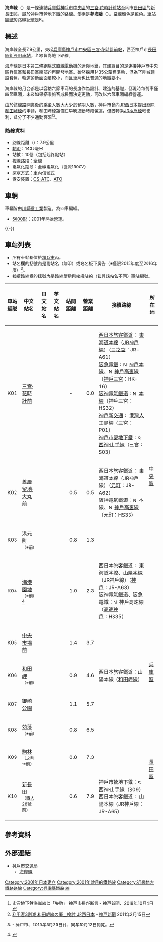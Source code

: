{{NoteTA
|1=zh-cn:地铁; zh-hk:地鐵; zh-mo:地鐵; zh-sg:地铁; zh-tw:地下鐵;
}}
{{Infobox 鐵道路線
|日文原名 = 海岸線
|平假名 = かいがんせん
|羅馬拼音 = Kaigan sen
|路線名稱 = 海岸線
|路線顏色 = #00469c
|標誌 = [[File:Subway_KobeKaigan.svg|40px]]
|圖片 = Kobe Municipal Subway Type 5000 exterior.jpg
|圖片大小 = 300px
|圖片說明 = {{link-ja|神戶市交通局5000型電力動車組|神戸市交通局5000形電車|5000型}}（[[御崎公園站|御崎公園站]]）
|所在地={{JPN}}{{flag|兵庫縣}}[[神戶市|神戶市]]
|種類 = [[地下鐵|地下鐵]]
|路線網 = [[神戶市營地下鐵|神戶市營地下鐵]]
|起點 = [[新長田站|新長田站]]
|終點 = [[三宮·花時計前站|三宮·花時計前站]]
|站數 = 10個
|路線記號 = {{車站編號s|#00469c|#fff|K}}
|通車 = 2001年7月7日
|擁有者 = [[神戶市交通局|神戶市交通局]]
|營運者 = 神戶市交通局
|車輛基地 = {{link-ja|御崎車輛基地|御崎車両基地}}
|使用車輛 = {{link-ja|神戶市交通局5000型電力動車組|神戸市交通局5000形電車|5000型}}
|路線距離 = 7.9公里
|軌距 = 1,435毫米
|軌道數量 = [[複線鐵路|複線]]
|電氣化方式 = [[直流電|直流電]]1,500 [[伏特|V]] [[高架電纜|高架電纜]]<br />車上一次鐵輪式[[直線電動機|直線電動機]]方式
|閉塞方式 = 車內信號閉塞式
|保安裝置 = [[列車自動控制系統|CS-ATC]]、[[自動列車運行裝置|ATO]]
|最高速度 = 70公里/小時
|路線圖 = [[File:ULine_KaiganLine_Map.png|275px]]
}}
{{神戶市營地下鐵RDT/海岸線}}
'''海岸線'''（{{jpn|j=海岸線|hg=かいがんせん|rm=Kaigan sen|f=y}}）是一條連結[[兵庫縣|兵庫縣]][[神戶市|神戶市]][[中央區_(神戶市)|中央區]]的[[三宮·花時計前站|三宮·花時計前站]]至同市[[長田區|長田區]]的[[新長田站|新長田站]]，屬於[[神戶市營地下鐵|神戶市營地下鐵]]的路線。愛稱是'''夢海鷗'''（{{lang|ja|夢かもめ}}）。路線顏色是藍色。[[車站編號|車站編號]]的路線記號是K。

==概述==
海岸線全長7.9公里，東起[[兵庫縣|兵庫縣]][[神戶市|神戶市]][[中央區_(神戶市)|中央區]][[三宮·花時計前站|三宮·花時計前站]]，西至神戶市[[長田區|長田區]][[新長田車站|新長田車站]]。全線皆為地下路線。

海岸線是日本第三條鋼輪式[[線性馬達|直線電動機]]的迷你地鐵，其建設目的是連接神戶市中央區兵庫區和長田區南部的再開發地區。雖然採用1435公釐[[標準軌|標準軌]]，但為了削減建設費用，軌道的斷面面積較小，而且車廂也比普通的地鐵要小。

海岸線的月台都是以容納六節車廂的長度作為設計、建造的基礎，但現時每列車僅四節車廂，未來如果搭乘旅客成長而決定更動，可改以六節車廂編組營運。

由於該線路開業後的乘坐人數大大少於預期人數，神戶市曾向[[JR西日本|JR西日本]]提出廢除[[和田岬線|和田岬線]]的申請，和田岬線雖僅在早晚通勤時段營運，但因轉乘[[JR神戶線|JR神戶線]]較便利，瓜分了不少通勤客源<ref>[https://www.kobe-np.co.jp/news/sougou/201810/0011702954.shtml 市営地下鉄海岸線は「失敗」 神戸市長が断言] {{Wayback|url=https://www.kobe-np.co.jp/news/sougou/201810/0011702954.shtml |date=20190512145949 }} - 神戸新聞、2018年10月4日</ref><ref name="kobe_20110215">[https://web.archive.org/web/20110218172355/http://www.kobe-np.co.jp/news/shakai/0003805740.shtml 利用客3割減 和田岬線の廃止検討 JR西日本] - [[神戸新聞|神戸新聞]] 2011年2月15日</ref>。

===路線資料===
* 路線距離（{{link-ja|營業距離|営業キロ}}）：7.9公里
* [[軌距|軌距]]：1435毫米
* 站數：10個（包括起終點站）
* 複線路段：全線
* 電氣化路段：全線電氣化（直流1500V）
* [[閉塞_(鐵路)|閉塞方式]]：車內信號式
* 保安裝置：[[自動列車制御裝置|CS-ATC]]、[[自動列車運行裝置|ATO]]

==車輛==
車輛皆由[[川崎重工業|川崎重工業]]製造。為四車編組。

*[[神戸市交通局5000形電車|5000形]]：2001年開始營運。

{{-}}
== 車站列表 ==
* 所有車站都位於[[神戶市|神戶市]]內。
* 站名欄的括號內是副站名（無印）或站名板下廣告（※僅限2015年度至2016年度）<ref>{{PDFlink|[http://www.city.kobe.lg.jp/information/press/2015/03/img/20150325704101-01.pdf 平成27・28年度 市営地下鉄「駅名板下広告および車内放送広告」公募結果]}} - 神戸市、2015年3月25日付、同年10月12日閲覧。<!--http://www.city.kobe.lg.jp/information/press/2015/03/20150325704101.html--></ref>。
* 接續路線欄的括號內是路線愛稱與接續站的（若與該站名不同）車站編號。

{| class="wikitable" rules="all"
|-
!style="width:2em;"|車站編號
!中文站名
!日文站名
!英文站名
!style="width:2.5em;"|站間距離
!style="width:2.5em;"|營業距離
!接續路線
!所在地
|-style="border-top:solid 3px #00469c;"
!K01
|[[三宮·花時計前站|三宮·花時計前]]
|{{lang|ja|三宮・花時計前}}
|{{lang|en|Sannomiya-Hanadokei-mae}}
|style="text-align:center;"|-
|style="text-align:right;"|0.0
|[[西日本旅客鐵道|西日本旅客鐵道]]：{{JR西路線記號|K|A}} [[東海道本線|東海道本線]]（[[JR神戶線|JR神戶線]]）（[[三之宮站|三之宮]]：JR-A61）<br />[[阪急電鐵|阪急電鐵]]：[[File:Number_prefix_Hankyu_Kōbe_line.svg|15px]] [[神戶本線|神戶本線]]、[[File:Number_prefix_Hankyu_Kōbe_line.svg|15px]] [[神戶高速線_(阪急電鐵)|神戶高速線]]（[[三宮站|神戶三宮]]：HK-16）<br />[[阪神電氣鐵道|阪神電氣鐵道]]：[[File:Number_prefix_Hanshin_line.svg|15px]] [[阪神本線|本線]]（神戶三宮：HS32）<br />[[神戶新交通|神戶新交通]]：{{車站編號s|#9686BD|white|P}} [[港灣人工島線|港灣人工島線]]（三宮：P01）<br />[[神戶市營地下鐵|神戶市營地下鐵]]：[[File:Subway_KobeSeishin.svg|13px]] [[西神·山手線|西神·山手線]]（三宮：S03）
|rowspan="4"|[[中央區_(神戶市)|中央區]]
|-
!K02
|[[舊居留地·大丸前站|舊居留地·大丸前]]
|{{lang|ja|旧居留地・大丸前}}
|{{lang|en|Kyū-Kyoryūchi-Daimaru-mae}}
|style="text-align:right;"|0.5
|style="text-align:right;"|0.5
|西日本旅客鐵道：{{JR西路線記號|K|A}} 東海道本線（JR神戶線）（[[元町站_(兵庫縣)|元町]]：JR-A62）<br />阪神電氣鐵道：[[File:Number_prefix_Hanshin_line.svg|15px]] 本線、[[File:Number_prefix_Hanshin_line.svg|15px]] [[神戶高速線_(阪神電氣鐵道)|神戶高速線]]（元町：HS33）
|-
!K03
|[[港元町站|港元町]]<br /><small>（※{{link-ja|和田興產|和田興産|Wakohre和田興產}}前）</small>
|{{lang|ja|みなと元町<br /><small>（※ワコーレ和田興産前）</small>}}
|{{lang|en|Minato-Motomachi}}
|style="text-align:right;"|0.8
|style="text-align:right;"|1.3
| 
|-
!K04
|[[海港園地站|海港園地]]<br /><small>（※{{link-ja|Duo神戶|デュオこうべ}}前）</small><ref>{{cite web|url=http://www.city.kobe.lg.jp/life/access/transport/foreign/chinese-trad/images/map.pdf|title=神戶區域鐵路網|publisher=神戶市交通局|accessdate=2018-07-24|archive-date=2018-07-12|archive-url=https://web.archive.org/web/20180712224729/http://www.city.kobe.lg.jp/life/access/transport/foreign/chinese-trad/images/map.pdf|dead-url=no}}</ref>
|{{lang|ja|ハーバーランド<br /><small>（※デュオこうべ前）</small>}}
|{{lang|en|Harborland}}
|style="text-align:right;"|1.0
|style="text-align:right;"|2.3
|西日本旅客鐵道：{{JR西路線記號|K|A}} 東海道本線、[[山陽本線|山陽本線]]（JR神戶線）（[[神戶站_(兵庫縣)|神戶]]：JR-A63）<br />阪神電氣鐵道、阪急電鐵：[[File:Number_prefix_Hanshin_line.svg|15px]] 神戶高速線（[[高速神戶站|高速神戶]]：HS35）
|-
!K05
|[[中央市場前站|中央市場前]]
|{{lang|ja|中央市場前}}
|{{lang|en|Chūō-Ichiba-mae}}
|style="text-align:right;"|1.4
|style="text-align:right;"|3.7
| 
|rowspan="3"|[[兵庫區|兵庫區]]
|-
!K06
|[[和田岬站|和田岬]]<br /><small>（※{{link-ja|三菱重工業神戶造船所|三菱重工業神戸造船所|三菱神戶醫院}}前）</small>
|{{lang|ja|和田岬<br /><small>（※三菱神戸病院前）</small>}}
|{{lang|en|Wadamisaki}}
|style="text-align:right;"|0.9
|style="text-align:right;"|4.6
|西日本旅客鐵道：山陽本線（[[和田岬線|和田岬線]]）
|-
!K07
|[[御崎公園站|御崎公園]]
|{{lang|ja|御崎公園}}
|{{lang|en|Misaki-Kōen}}
|style="text-align:right;"|1.1
|style="text-align:right;"|5.7
| 
|-
!K08
|[[苅藻站|苅藻]]<br /><small>（※{{link-ja|三星皮帶|三ツ星ベルト}}前）</small>
|{{lang|ja|苅藻<br /><small>（※三ツ星ベルト前）</small>}}
|{{lang|en|Karumo}}
|style="text-align:right;"|0.8
|style="text-align:right;"|6.5
| 
|rowspan="3"|[[長田區|長田區]]
|-
!K09
|[[駒林站|駒林]]<br /><small>（{{link-ja|三國志 (日本)|三国志|三國志}}之町·※{{link-ja|五金店Agro|ホームセンターアグロ|Agro花園}}前）</small>
|{{lang|ja|駒ヶ林<br /><small>（三国町のまち・※アグロガーデン前）</small>}}
|{{lang|en|Komagabayashi}}
|style="text-align:right;"|0.8
|style="text-align:right;"|7.3
| 
|-
!K10
|[[新長田站|新長田]]<br /><small>（[[鐵人28號|鐵人28號]]前）</small>
|{{lang|ja|新長田<br /><small>（鉄人28号前）</small>}}
|{{lang|en|Shin-Nagata}}
|style="text-align:right;"|0.6
|style="text-align:right;"|7.9
|神戶市營地下鐵：[[File:Subway_KobeSeishin.svg|13px]] 西神·山手線（S09）<br />西日本旅客鐵道：{{JR西路線記號|K|A}} 山陽本線（JR神戶線：JR-A65）
|}

== 參考資料 ==
{{Reflist}}
== 外部連結 ==
{{commonscat|Kobe Municipal Subway Kaigan Line}}
*[http://www.city.kobe.lg.jp/life/access/transport/ 神戶市交通局]
**[https://web.archive.org/web/20171206092415/http://www.city.kobe.lg.jp/life/access/transport/subway/kaigannsen/index.html 海岸線]
{{海岸線 (神戶市營地下鐵)}}
{{京阪神大眾運輸}}
{{DEFAULTSORT:Kaigan}}
[[Category:2001年日本建立|Category:2001年日本建立]]
[[Category:2001年啟用的鐵路線|Category:2001年啟用的鐵路線]]
[[Category:近畿地方鐵路路線|Category:近畿地方鐵路路線]]
[[Category:兵庫縣鐵路|Category:兵庫縣鐵路]]
[[Category:神戶市交通局|線]]